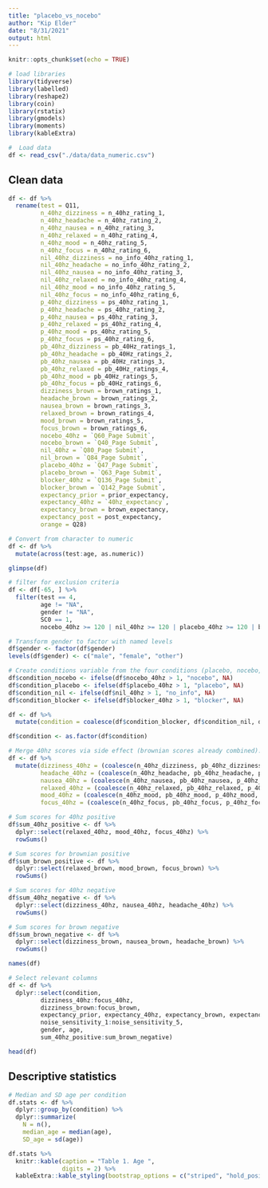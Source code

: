 ---
title: "placebo_vs_nocebo"
author: "Kip Elder"
date: "8/31/2021"
output: html
---

```{r setup, include=FALSE}
knitr::opts_chunk$set(echo = TRUE)

# load libraries
library(tidyverse)
library(labelled)
library(reshape2)
library(coin)
library(rstatix)
library(gmodels)
library(moments)
library(kableExtra)

#  Load data
df <- read_csv("./data/data_numeric.csv")

```

## Clean data

```{r}

df <- df %>% 
  rename(test = Q11,
         n_40hz_dizziness = n_40hz_rating_1,
         n_40hz_headache = n_40hz_rating_2,
         n_40hz_nausea = n_40hz_rating_3,
         n_40hz_relaxed = n_40hz_rating_4,
         n_40hz_mood = n_40hz_rating_5,
         n_40hz_focus = n_40hz_rating_6,
         nil_40hz_dizziness = no_info_40hz_rating_1,
         nil_40hz_headache = no_info_40hz_rating_2,
         nil_40hz_nausea = no_info_40hz_rating_3,
         nil_40hz_relaxed = no_info_40hz_rating_4,
         nil_40hz_mood = no_info_40hz_rating_5,
         nil_40hz_focus = no_info_40hz_rating_6,
         p_40hz_dizziness = ps_40hz_rating_1,
         p_40hz_headache = ps_40hz_rating_2,
         p_40hz_nausea = ps_40hz_rating_3,
         p_40hz_relaxed = ps_40hz_rating_4,
         p_40hz_mood = ps_40hz_rating_5,
         p_40hz_focus = ps_40hz_rating_6,
         pb_40hz_dizziness = pb_40Hz_ratings_1,
         pb_40hz_headache = pb_40Hz_ratings_2,
         pb_40hz_nausea = pb_40Hz_ratings_3,
         pb_40hz_relaxed = pb_40Hz_ratings_4,
         pb_40hz_mood = pb_40Hz_ratings_5,
         pb_40hz_focus = pb_40Hz_ratings_6,
         dizziness_brown = brown_ratings_1,
         headache_brown = brown_ratings_2,
         nausea_brown = brown_ratings_3,
         relaxed_brown = brown_ratings_4,
         mood_brown = brown_ratings_5,
         focus_brown = brown_ratings_6,
         nocebo_40hz = `Q60_Page Submit`,
         nocebo_brown = `Q40_Page Submit`,
         nil_40hz = `Q80_Page Submit`, 
         nil_brown = `Q84_Page Submit`, 
         placebo_40hz = `Q47_Page Submit`,
         placebo_brown = `Q63_Page Submit`,
         blocker_40hz = `Q136_Page Submit`,  
         blocker_brown = `Q142_Page Submit`,
         expectancy_prior = prior_expectancy,
         expectancy_40hz = `40hz_expectancy`,
         expectancy_brown = brown_expectancy,
         expectancy_post = post_expectancy,
         orange = Q28)

# Convert from character to numeric
df <- df %>% 
  mutate(across(test:age, as.numeric))

glimpse(df)

# filter for exclusion criteria
df <- df[-65, ] %>% 
  filter(test == 4,
         age != "NA",
         gender != "NA",
         SC0 == 1,
         nocebo_40hz >= 120 | nil_40hz >= 120 | placebo_40hz >= 120 | blocker_40hz >= 120 | nocebo_brown >= 120 | nil_brown >= 120 | placebo_brown >= 120 | blocker_brown >= 120)

# Transform gender to factor with named levels
df$gender <- factor(df$gender)
levels(df$gender) <- c("male", "female", "other")

# Create conditions variable from the four conditions (placebo, nocebo, placebo blocker, and no info)
df$condition_nocebo <- ifelse(df$nocebo_40hz > 1, "nocebo", NA) 
df$condition_placebo <- ifelse(df$placebo_40hz > 1, "placebo", NA)
df$condition_nil <- ifelse(df$nil_40hz > 1, "no_info", NA)
df$condition_blocker <- ifelse(df$blocker_40hz > 1, "blocker", NA)

df <- df %>% 
  mutate(condition = coalesce(df$condition_blocker, df$condition_nil, df$condition_nocebo, df$condition_placebo)) 

df$condition <- as.factor(df$condition)

# Merge 40hz scores via side effect (brownian scores already combined).
df <- df %>% 
  mutate(dizziness_40hz = (coalesce(n_40hz_dizziness, pb_40hz_dizziness, p_40hz_dizziness, nil_40hz_dizziness)-1),
         headache_40hz = (coalesce(n_40hz_headache, pb_40hz_headache, p_40hz_headache, nil_40hz_headache)-1),
         nausea_40hz = (coalesce(n_40hz_nausea, pb_40hz_nausea, p_40hz_nausea, nil_40hz_nausea)-1),
         relaxed_40hz = (coalesce(n_40hz_relaxed, pb_40hz_relaxed, p_40hz_relaxed, nil_40hz_relaxed)-1),
         mood_40hz = (coalesce(n_40hz_mood, pb_40hz_mood, p_40hz_mood, nil_40hz_mood)-1),
         focus_40hz = (coalesce(n_40hz_focus, pb_40hz_focus, p_40hz_focus, nil_40hz_focus)-1))

# Sum scores for 40hz positive
df$sum_40hz_positive <- df %>% 
  dplyr::select(relaxed_40hz, mood_40hz, focus_40hz) %>% 
  rowSums()

# Sum scores for brownian positive
df$sum_brown_positive <- df %>% 
  dplyr::select(relaxed_brown, mood_brown, focus_brown) %>% 
  rowSums()

# Sum scores for 40hz negative
df$sum_40hz_negative <- df %>% 
  dplyr::select(dizziness_40hz, nausea_40hz, headache_40hz) %>% 
  rowSums()

# Sum scores for brown negative
df$sum_brown_negative <- df %>% 
  dplyr::select(dizziness_brown, nausea_brown, headache_brown) %>% 
  rowSums()

names(df)

# Select relevant columns
df <- df %>% 
  dplyr::select(condition, 
         dizziness_40hz:focus_40hz,
         dizziness_brown:focus_brown,
         expectancy_prior, expectancy_40hz, expectancy_brown, expectancy_post,
         noise_sensitivity_1:noise_sensitivity_5,
         gender, age,
         sum_40hz_positive:sum_brown_negative)

head(df)

```

## Descriptive statistics

```{r, results = 'asis'}




# Median and SD age per condition
df.stats <- df %>% 
  dplyr::group_by(condition) %>% 
  dplyr::summarize(
    N = n(),
    median_age = median(age),
    SD_age = sd(age))

df.stats %>% 
  knitr::kable(caption = "Table 1. Age ",
               digits = 2) %>% 
  kableExtra::kable_styling(bootstrap_options = c("striped", "hold_position"), full_width = FALSE)

```


